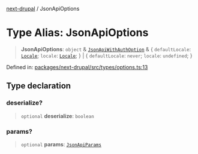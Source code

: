 [next-drupal](../globals.mdx) / JsonApiOptions

# Type Alias: JsonApiOptions

> **JsonApiOptions**: `object` & [`JsonApiWithAuthOption`](JsonApiWithAuthOption.mdx) & \{ `defaultLocale`: [`Locale`](Locale.mdx); `locale`: [`Locale`](Locale.mdx); \} \| \{ `defaultLocale`: `never`; `locale`: `undefined`; \}

Defined in: [packages/next-drupal/src/types/options.ts:13](https://github.com/chapter-three/next-drupal/blob/f82409096888c944dd3eff45bf555062558ddd42/packages/next-drupal/src/types/options.ts#L13)

## Type declaration

### deserialize?

> `optional` **deserialize**: `boolean`

### params?

> `optional` **params**: [`JsonApiParams`](JsonApiParams.mdx)
